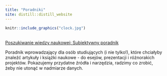 ```yaml
---
title: "Poradniki"
site: distill::distill_website
---
```


::: {.floatting}

```r
knitr::include_graphics("clock.jpg") 
```

<br>
[Poszukiwanie wiedzy naukowej: Subiektywny poradnik](https://revan-tech.github.io/poradniki/P1_szukanie/szukanie)

Poradnik wprowadzający dla osób studiujących (i nie tylko!), które chciałyby znaleźć artykuły i książki naukowe - do esejów, prezentacji i różnorakich projektów. Pokazujemy przydatne źródła i narzędzia, radzimy co zrobić, żeby nie utonąć w nadmiarze danych.


:::


